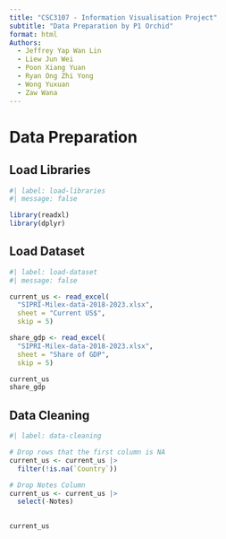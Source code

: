 ```yaml
---
title: "CSC3107 - Information Visualisation Project"
subtitle: "Data Preparation by P1 Orchid"
format: html
Authors:
  - Jeffrey Yap Wan Lin
  - Liew Jun Wei
  - Poon Xiang Yuan
  - Ryan Ong Zhi Yong
  - Wong Yuxuan
  - Zaw Wana
---
```


# Data Preparation 

## Load Libraries

```r
#| label: load-libraries
#| message: false

library(readxl)
library(dplyr)
```

## Load Dataset

```r
#| label: load-dataset
#| message: false

current_us <- read_excel(
  "SIPRI-Milex-data-2018-2023.xlsx",
  sheet = "Current US$",
  skip = 5)

share_gdp <- read_excel(
  "SIPRI-Milex-data-2018-2023.xlsx",
  sheet = "Share of GDP",
  skip = 5)
```

```r
current_us
share_gdp
```

## Data Cleaning

```r
#| label: data-cleaning

# Drop rows that the first column is NA
current_us <- current_us |> 
  filter(!is.na(`Country`))

# Drop Notes Column
current_us <- current_us |> 
  select(-Notes)
  

current_us
```
